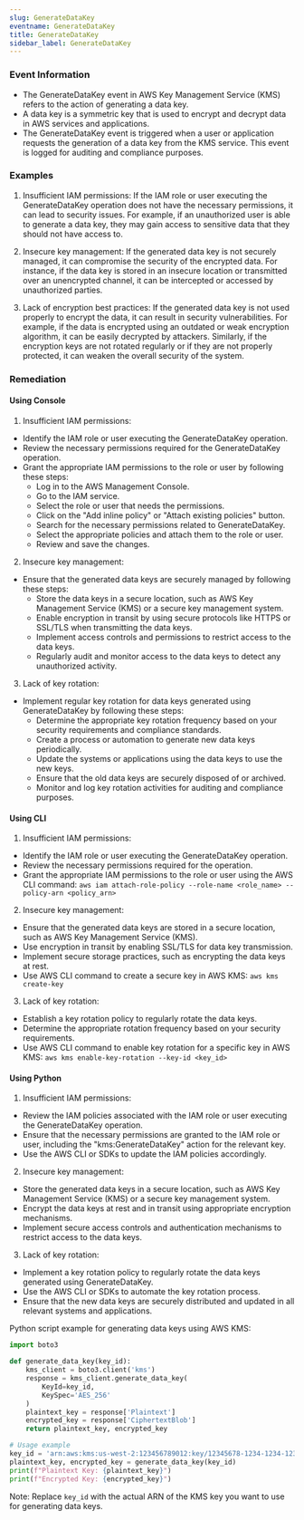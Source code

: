 ```yaml
--- 
slug: GenerateDataKey
eventname: GenerateDataKey
title: GenerateDataKey
sidebar_label: GenerateDataKey
---
```

                       
### Event Information

- The GenerateDataKey event in AWS Key Management Service (KMS) refers to the action of generating a data key. 
- A data key is a symmetric key that is used to encrypt and decrypt data in AWS services and applications. 
- The GenerateDataKey event is triggered when a user or application requests the generation of a data key from the KMS service. This event is logged for auditing and compliance purposes.


### Examples

1. Insufficient IAM permissions: If the IAM role or user executing the GenerateDataKey operation does not have the necessary permissions, it can lead to security issues. For example, if an unauthorized user is able to generate a data key, they may gain access to sensitive data that they should not have access to.

2. Insecure key management: If the generated data key is not securely managed, it can compromise the security of the encrypted data. For instance, if the data key is stored in an insecure location or transmitted over an unencrypted channel, it can be intercepted or accessed by unauthorized parties.

3. Lack of encryption best practices: If the generated data key is not used properly to encrypt the data, it can result in security vulnerabilities. For example, if the data is encrypted using an outdated or weak encryption algorithm, it can be easily decrypted by attackers. Similarly, if the encryption keys are not rotated regularly or if they are not properly protected, it can weaken the overall security of the system.

### Remediation

#### Using Console

1. Insufficient IAM permissions:
- Identify the IAM role or user executing the GenerateDataKey operation.
- Review the necessary permissions required for the GenerateDataKey operation.
- Grant the appropriate IAM permissions to the role or user by following these steps:
  - Log in to the AWS Management Console.
  - Go to the IAM service.
  - Select the role or user that needs the permissions.
  - Click on the "Add inline policy" or "Attach existing policies" button.
  - Search for the necessary permissions related to GenerateDataKey.
  - Select the appropriate policies and attach them to the role or user.
  - Review and save the changes.

2. Insecure key management:
- Ensure that the generated data keys are securely managed by following these steps:
  - Store the data keys in a secure location, such as AWS Key Management Service (KMS) or a secure key management system.
  - Enable encryption in transit by using secure protocols like HTTPS or SSL/TLS when transmitting the data keys.
  - Implement access controls and permissions to restrict access to the data keys.
  - Regularly audit and monitor access to the data keys to detect any unauthorized activity.

3. Lack of key rotation:
- Implement regular key rotation for data keys generated using GenerateDataKey by following these steps:
  - Determine the appropriate key rotation frequency based on your security requirements and compliance standards.
  - Create a process or automation to generate new data keys periodically.
  - Update the systems or applications using the data keys to use the new keys.
  - Ensure that the old data keys are securely disposed of or archived.
  - Monitor and log key rotation activities for auditing and compliance purposes.

#### Using CLI

1. Insufficient IAM permissions:
- Identify the IAM role or user executing the GenerateDataKey operation.
- Review the necessary permissions required for the operation.
- Grant the appropriate IAM permissions to the role or user using the AWS CLI command: `aws iam attach-role-policy --role-name <role_name> --policy-arn <policy_arn>`

2. Insecure key management:
- Ensure that the generated data keys are stored in a secure location, such as AWS Key Management Service (KMS).
- Use encryption in transit by enabling SSL/TLS for data key transmission.
- Implement secure storage practices, such as encrypting the data keys at rest.
- Use AWS CLI command to create a secure key in AWS KMS: `aws kms create-key`

3. Lack of key rotation:
- Establish a key rotation policy to regularly rotate the data keys.
- Determine the appropriate rotation frequency based on your security requirements.
- Use AWS CLI command to enable key rotation for a specific key in AWS KMS: `aws kms enable-key-rotation --key-id <key_id>`

#### Using Python

1. Insufficient IAM permissions:
- Review the IAM policies associated with the IAM role or user executing the GenerateDataKey operation.
- Ensure that the necessary permissions are granted to the IAM role or user, including the "kms:GenerateDataKey" action for the relevant key.
- Use the AWS CLI or SDKs to update the IAM policies accordingly.

2. Insecure key management:
- Store the generated data keys in a secure location, such as AWS Key Management Service (KMS) or a secure key management system.
- Encrypt the data keys at rest and in transit using appropriate encryption mechanisms.
- Implement secure access controls and authentication mechanisms to restrict access to the data keys.

3. Lack of key rotation:
- Implement a key rotation policy to regularly rotate the data keys generated using GenerateDataKey.
- Use the AWS CLI or SDKs to automate the key rotation process.
- Ensure that the new data keys are securely distributed and updated in all relevant systems and applications.

Python script example for generating data keys using AWS KMS:

```python
import boto3

def generate_data_key(key_id):
    kms_client = boto3.client('kms')
    response = kms_client.generate_data_key(
        KeyId=key_id,
        KeySpec='AES_256'
    )
    plaintext_key = response['Plaintext']
    encrypted_key = response['CiphertextBlob']
    return plaintext_key, encrypted_key

# Usage example
key_id = 'arn:aws:kms:us-west-2:123456789012:key/12345678-1234-1234-1234-123456789012'
plaintext_key, encrypted_key = generate_data_key(key_id)
print(f"Plaintext Key: {plaintext_key}")
print(f"Encrypted Key: {encrypted_key}")
```

Note: Replace `key_id` with the actual ARN of the KMS key you want to use for generating data keys.


 
